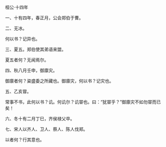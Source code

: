 

桓公·十四年

一、十有四年，春正月，公会郑伯于曹。

二、无冰。

何以书？记异也。

三、夏五。郑伯使其弟语来盟。

夏五者何？无闻焉尔。

四、秋八月壬申，御廪灾。

御廪者何？粢盛委之所藏也。御廪灾，何以书？记灾也。

五、乙亥甞。

常事不书，此何以书？讥。何讥尔？讥甞也。曰：“犹甞乎？”御廪灾不如勿甞而已矣！

六、冬十有二月丁巳，齐侯禄父卒。

七、宋人以齐人、卫人、蔡人、陈人伐郑。

以者何？行其意也。

